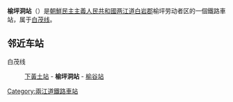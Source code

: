 {{unreferenced|time=2015-02-06T03:29:47+00:00}}
{{朝鮮半島車站資訊
|公司色 = blue
|文字色 = 
|站名 = 榆坪洞站
|圖片 = 
|pxl = 
|圖片說明 =
|前一站 = [[下黃土站|下黃土]]
|前一站距離 = 14.5
|後一站距離 = 10.5
|後一站 = [[榆谷站_(两江道)|榆谷]]
|所屬路線 = [[白茂线|白茂线]]
|距離 = 100.5
|起點站 = [[白岩青年站|白岩青年]]
|諺文 = 유평동역
|朝鮮漢字 = 楡坪洞驛
|文觀部式 = Yupyeongdong-yeok
|馬-賴式 = Yup'yŏngdong-yŏk
|副站名 = 
|車站編號 = 
|停站路線數 = 
|所屬公司 = [[朝鮮民主主義人民共和國鐵道省|朝鮮民主主義人民共和國鐵道省]]
|所在地 =[[两江道|两江道]][[白岩郡|白岩郡]]榆坪劳动者区
|車站構造 = 地面车站
|月台配置 = 
|啟用年月日 =
|廢站年月日 = 
|上下車人次 = 
|統計年度 = 
|轉車 = 
|備註 = 
|全寬備註 = 
}}

'''榆坪洞站'''（{{lang-ko|유평동역}}）是[[朝鮮民主主義人民共和國|朝鮮民主主義人民共和國]][[两江道|两江道]][[白岩郡|白岩郡]]榆坪劳动者区的一個鐵路車站，属于[[白茂线|白茂线]]。

==邻近车站==
白茂线
:[[下黃土站|下黃土站]] - '''榆坪洞站''' - [[榆谷站_(两江道)|榆谷站]]

{{朝鲜铁路小作品}}

{{白茂线}}

[[Category:兩江道鐵路車站|Category:兩江道鐵路車站]]